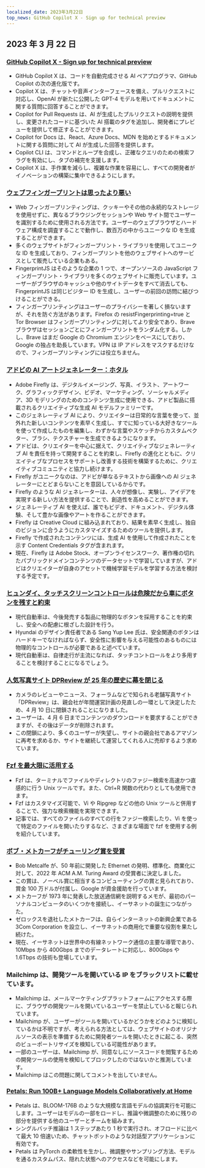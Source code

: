 ```yaml
---
localized_date: 2023年3月22日
top_news: GitHub Copilot X - Sign up for technical preview
---
```




<CallToAction />

<Steps>

## 2023 年 3 月 22 日

### [GitHub Copilot X - Sign up for technical preview](https://github.blog/2023-03-22-github-copilot-x-the-ai-powered-developer-experience/?ref=hackernewsgpt.com)

- GitHub Copilot X は、コードを自動完成させる AI ペアプログラマ、GitHub Copilot の次の進化版です。
- Copilot X は、チャットや音声インターフェースを備え、プルリクエストに対応し、OpenAI が新たに公開した GPT-4 モデルを用いてドキュメントに関する質問に回答することができます。
- Copilot for Pull Requests は、AI が生成したプルリクエストの説明を提供し、変更されたコードに基づいた AI 搭載のタグを追加し、開発者にプレビューを提供して修正することができます。
- Copilot for Docs は、React、Azure Docs、MDN を始めとするドキュメントに関する質問に対して AI が生成した回答を提供します。
- Copilot CLI は、コマンドとループを合成し、正確なクエリのための検索フラグを有効にし、タブの補完を支援します。
- Copilot X は、手作業を減らし、複雑な作業を容易にし、すべての開発者がイノベーションの構築に集中できるようにします。

### [ウェブフィンガープリントは思ったより悪い](https://www.bitestring.com/posts/2023-03-19-web-fingerprinting-is-worse-than-I-thought.html?ref=hackernewsgpt.com)

- Web フィンガープリンティングは、クッキーやその他の永続的なストレージを使用せずに、異なるブラウジングセッションや Web サイト間でユーザーを識別するために使用される方法です。ユーザーのウェブブラウザとハードウェア構成を調査することで動作し、数百万の中からユニークな ID を生成することができます。
- 多くのウェブサイトがフィンガープリント・ライブラリを使用してユニークな ID を生成しており、フィンガープリントを他のウェブサイトへのサービスとして販売している企業もある。
- FingerprintJS はそのような企業の 1 つで、オープンソースの JavaScript フィンガープリント・ライブラリを多くのウェブサイトに販売しています。ユーザーがブラウザのキャッシュや他のサイトデータをすべて消去しても、FingerprintJS は同じビジター ID を生成し、ユーザーの前回の訪問に結びつけることができる。
- フィンガープリンティングはユーザーのプライバシーを著しく損ないますが、それを防ぐ方法があります。Firefox の resistFingerprinting=true と Tor Browser はフィンガープリンティングに対してより安全であり、Brave ブラウザはセッションごとにフィンガープリントをランダム化する。しかし、Brave はまだ Google の Chromium エンジンをベースにしており、Google の独占を助長しています。VPN は IP アドレスをマスクするだけなので、フィンガープリンティングには役立ちません。

### [アドビの AI アートジェネレーター：ホタル](https://www.adobe.com/sensei/generative-ai/firefly.html?ref=hackernewsgpt.com)

- Adobe Firefly は、デジタルイメージング、写真、イラスト、アートワーク、グラフィックデザイン、ビデオ、マーケティング、ソーシャルメディア、3D モデリングのためのコンテンツ生成に使用できる、アドビ製品に搭載されるクリエイティブな生成 AI モデルファミリーです。
- このジェネレーティブ AI により、クリエイターは日常的な言葉を使って、並外れた新しいコンテンツを素早く生成し、すでに知っている大好きなツールを使って作成したものを編集し、わずかな言葉やスケッチからカスタムベクター、ブラシ、テクスチャーを生成できるようになります。
- アドビは、クリエイターを中心に据えて、クリエイティブなジェネレーティブ AI を責任を持って開発することを約束し、Firefly の進化とともに、クリエイティブなプロセスをサポートし改善する技術を構築するために、クリエイティブコミュニティと協力し続けます。
- Firefly がユニークなのは、アドビが単なるテキストから画像への AI ジェネレーターにとどまらないことを意図しているからです。
- Firefly のような AI ジェネレーターは、人々が想像し、実験し、アイデアを実現する新しい方法を提供することで、創造性を高めることができます。
- ジェネレーティブ AI を使えば、誰でもビデオ、ドキュメント、デジタル体験、そして豊かな画像やアートを作ることができます。
- Firefly は Creative Cloud に組み込まれており、結果を素早く生成し、独自のビジョンに合うようにカスタマイズするためのツールを提供します。
- Firefly で作成されたコンテンツには、生成 AI を使用して作成されたことを示す Content Credentials タグが含まれます。
- 現在、Firefly は Adobe Stock、オープンライセンスワーク、著作権の切れたパブリックドメインコンテンツのデータセットで学習していますが、アドビはクリエイターが自身のアセットで機械学習モデルを学習する方法を検討する予定です。

### [ヒュンダイ、タッチスクリーンコントロールは危険だから車にボタンを残すと約束](https://www.thedrive.com/news/hyundai-promises-to-keep-buttons-in-cars-because-touchscreen-controls-are-dangerous?ref=hackernewsgpt.com)

- 現代自動車は、今後発売する製品に物理的なボタンを採用することを約束し、安全への配慮に根ざした設計を行う。
- Hyundai のデザイン責任者である Sang Yup Lee 氏は、安全関連のボタンはハードキーでなければならず、安全性に影響を与える可能性のあるものには物理的なコントロールが必要であると述べています。
- 現代自動車は、自律走行が主流になれば、タッチコントロールをより多用することを検討することになるでしょう。

### [人気写真サイト DPReview が 25 年の歴史に幕を閉じる](https://www.dpreview.com/news/5901145460/dpreview-com-to-close?ref=hackernewsgpt.com)

- カメラのレビューやニュース、フォーラムなどで知られる老舗写真サイト「DPReview」は、親会社が年間運営計画の見直しの一環として決定したため、4 月 10 日に閉鎖されることになりました。
- ユーザーは、4 月 6 日までコンテンツのダウンロードを要求することができますが、その後はデータが削除されます。
- この閉鎖により、多くのユーザーが失望し、サイトの親会社であるアマゾンに再考を求めるか、サイトを継続して運営してくれる人に売却するよう求めています。

### [Fzf を最大限に活用する](https://andrew-quinn.me/fzf/?ref=hackernewsgpt.com)

- Fzf は、ターミナルでファイルやディレクトリのファジー検索を高速かつ直感的に行う Unix ツールです。また、Ctrl+R 関数の代わりとしても使用できます。
- Fzf はカスタマイズ可能で、Vi や Ripgrep などの他の Unix ツールと併用することで、強力な検索機能を実現できます。
- 記事では、すべてのファイルのすべての行をファジー検索したり、Vi を使って特定のファイルを開いたりするなど、さまざまな場面で fzf を使用する例を紹介しています。

### [ボブ・メトカーフがチューリング賞を受賞](https://amturing.acm.org/?2023=&ref=hackernewsgpt.com)

- Bob Metcalfe が、50 年前に開発した Ethernet の発明、標準化、商業化に対して、2022 年 ACM A.M. Turing Award の受賞者に決定しました。
- この賞は、ノーベル賞に相当するコンピューティングの賞と見られており、賞金 100 万ドルが付属し、Google が資金援助を行っています。
- メトカーフが 1973 年に発表した放送通信網を説明するメモが、最初のパーソナルコンピュータのいくつかを接続し、イーサネットの誕生につながった。
- ゼロックスを退社したメトカーフは、自らインターネットの新興企業である 3Com Corporation を設立し、イーサネットの商用化で重要な役割を果たし続けた。
- 現在、イーサネットは世界中の有線ネットワーク通信の主要な導管であり、10Mbps から 400Gbps までのデータレートに対応し、800Gbps や 1.6Tbps の技術も登場しています。

### Mailchimp は、開発ツールを開いている IP をブラックリストに載せています。

- Mailchimp は、メールマーケティングプラットフォームにアクセスする際に、ブラウザの開発ツールを開いているユーザーを禁止していると報じられています。
- Mailchimp が、ユーザーがツールを開いているかどうかをどのように検知しているかは不明ですが、考えられる方法としては、ウェブサイトのオリジナルソースの表示を準備するために開発者ツールを開いたときに起こる、突然のビューポートリサイズを検知している可能性があります。
- 一部のユーザーは、Mailchimp が、同意なしにソースコードを閲覧するための開発ツールの使用を検知してブロックしたのではないかと推測しています。
- Mailchimp はこの問題に関してコメントを出していません。

### [Petals: Run 100B+ Language Models Collaboratively at Home](https://petals.ml/?ref=hackernewsgpt.com)

- Petals は、BLOOM-176B のような大規模な言語モデルの協調実行を可能にします。ユーザーはモデルの一部をロードし、推論や微調整のために残りの部分を提供する他のユーザーとチームを組みます。
- シングルバッチ推論は 1 ステップあたり 1 秒で実行され、オフロードに比べて最大 10 倍速いため、チャットボットのような対話型アプリケーションに有効です。
- Petals は PyTorch の柔軟性を生かし、微調整やサンプリング方法、モデルを通るカスタムパス、隠れた状態へのアクセスなどを可能にします。

</Steps>
